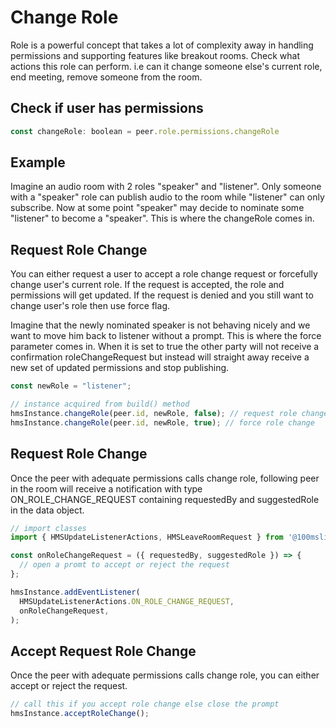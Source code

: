 # Change Role

Role is a powerful concept that takes a lot of complexity away in handling permissions and supporting features like breakout rooms. Check what actions this role can perform. i.e can it change someone else's current role, end meeting, remove someone from the room.

## Check if user has permissions

```js
const changeRole: boolean = peer.role.permissions.changeRole
```

## Example 

Imagine an audio room with 2 roles "speaker" and "listener". Only someone with a "speaker" role can publish audio to the room while "listener" can only subscribe. Now at some point "speaker" may decide to nominate some "listener" to become a "speaker". This is where the changeRole comes in.

## Request Role Change

You can either request a user to accept a role change request or forcefully change user's current role. If the request is accepted, the role and permissions will get updated. If the request is denied and you still want to change user's role then use force flag.

Imagine that the newly nominated speaker is not behaving nicely and we want to move him back to listener without a prompt. This is where the force parameter comes in. When it is set to true the other party will not receive a confirmation roleChangeRequest but instead will straight away receive a new set of updated permissions and stop publishing.

```js
const newRole = "listener";

// instance acquired from build() method
hmsInstance.changeRole(peer.id, newRole, false); // request role change
hmsInstance.changeRole(peer.id, newRole, true); // force role change
```

## Request Role Change

Once the peer with adequate permissions calls change role, following peer in the room will receive a notification with type ON_ROLE_CHANGE_REQUEST containing requestedBy and suggestedRole in the data object.

```js
// import classes
import { HMSUpdateListenerActions, HMSLeaveRoomRequest } from '@100mslive/react-native-hms';

const onRoleChangeRequest = ({ requestedBy, suggestedRole }) => {
  // open a promt to accept or reject the request
};

hmsInstance.addEventListener(
  HMSUpdateListenerActions.ON_ROLE_CHANGE_REQUEST,
  onRoleChangeRequest,
);
```

## Accept Request Role Change

Once the peer with adequate permissions calls change role, you can either accept or reject the request.

```js
// call this if you accept role change else close the prompt
hmsInstance.acceptRoleChange(); 
```

